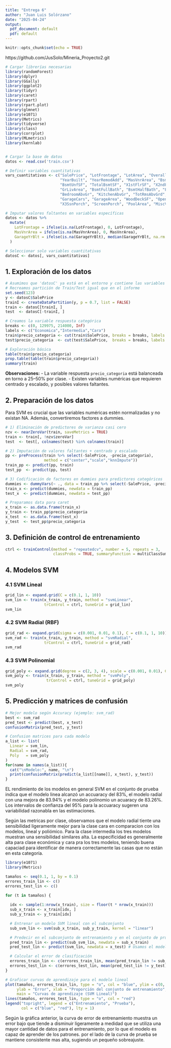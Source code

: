 ```yaml
---
title: "Entrega 6"
author: "Juan Luis Solórzano"
date: "2025-04-24"
output:
  pdf_document: default
  pdf: default
---
```


```r
knitr::opts_chunk$set(echo = TRUE)
```

https://github.com/JusSolo/Mineria_Proyecto2.git 


```r
# Cargar librerías necesarias
library(randomForest)
library(dplyr)
library(GGally)
library(ggplot2)
library(tidyr)
library(caret)
library(rpart)
library(rpart.plot)
library(glmnet)
library(e1071)
library(Metrics)
library(tidyverse)
library(class)
library(corrplot)
library(MLmetrics)
library(kernlab)


# Cargar la base de datos
datos <- read.csv('train.csv')

# Definir variables cuantitativas
vars_cuantitativas <- c("SalePrice", "LotFrontage", "LotArea", "OverallQual", "OverallCond", 
                        "YearBuilt", "YearRemodAdd", "MasVnrArea", "BsmtFinSF1", "BsmtFinSF2", 
                        "BsmtUnfSF", "TotalBsmtSF", "X1stFlrSF", "X2ndFlrSF", "LowQualFinSF", 
                        "GrLivArea", "BsmtFullBath", "BsmtHalfBath", "FullBath", "HalfBath", 
                        "BedroomAbvGr", "KitchenAbvGr", "TotRmsAbvGrd", "Fireplaces", "GarageYrBlt", 
                        "GarageCars", "GarageArea", "WoodDeckSF", "OpenPorchSF", "EnclosedPorch", 
                        "X3SsnPorch", "ScreenPorch", "PoolArea", "MiscVal", "MoSold", "YrSold")

# Imputar valores faltantes en variables específicas
datos <- datos %>%
  mutate(
    LotFrontage = ifelse(is.na(LotFrontage), 0, LotFrontage),
    MasVnrArea = ifelse(is.na(MasVnrArea), 0, MasVnrArea),
    GarageYrBlt = ifelse(is.na(GarageYrBlt), median(GarageYrBlt, na.rm = TRUE), GarageYrBlt)
  )

# Seleccionar solo variables cuantitativas
datosC <- datos[, vars_cuantitativas]
```





## 1. Exploración de los datos

```r
# Asumimos que 'datosC' ya está en el entorno y contiene las variables predictoras y SalePrice
# Recreamos partición de Train/Test igual que en el informe
set.seed(123)
y <- datosC$SalePrice
trainI <- createDataPartition(y, p = 0.7, list = FALSE)
train <- datosC[trainI, ]
test  <- datosC[-trainI, ]

# Creamos la variable respuesta categórica
breaks <- c(0, 129975, 214000, Inf)
labels <- c("Economica","Intermedia","Cara")
train$precio_categoria <- cut(train$SalePrice, breaks = breaks, labels = labels, include.lowest = TRUE)
test$precio_categoria  <- cut(test$SalePrice,  breaks = breaks, labels = labels, include.lowest = TRUE)

# Exploración básica
table(train$precio_categoria)
prop.table(table(train$precio_categoria))
summary(train)
```

**Observaciones:**
- La variable respuesta `precio_categoria` está balanceada en torno a 25–50% por clase.
- Existen variables numéricas que requieren centrado y escalado, y posibles valores faltantes.

## 2. Preparación de los datos

Para SVM es crucial que las variables numéricas estén normalizadas y no existan NA. Además, convertiremos factores a dummies.

```r
# 1) Eliminación de predictores de varianza casi cero
nzv <- nearZeroVar(train, saveMetrics = TRUE)
train <- train[, !nzv$zeroVar]
test  <- test[, colnames(test) %in% colnames(train)]

# 2) Imputación de valores faltantes + centrado y escalado
pp <- preProcess(train %>% select(-SalePrice, -precio_categoria),
                 method = c("center","scale","knnImpute"))
train_pp <- predict(pp, train)
test_pp  <- predict(pp, test)

# 3) Codificación de factores en dummies para predictores categóricos
dummies <- dummyVars(~ ., data = train_pp %>% select(-SalePrice, -precio_categoria))
train_x <- predict(dummies, newdata = train_pp)
test_x  <- predict(dummies, newdata = test_pp)

# Preparamos data para caret
x_train <- as.data.frame(train_x)
y_train <- train_pp$precio_categoria
x_test  <- as.data.frame(test_x)
y_test  <- test_pp$precio_categoria
```

## 3. Definición de control de entrenamiento

```r
ctrl <- trainControl(method = "repeatedcv", number = 5, repeats = 3,
                     classProbs = TRUE, summaryFunction = multiClassSummary)
```

## 4. Modelos SVM

### 4.1 SVM Lineal

```r
grid_lin <- expand.grid(C = c(0.1, 1, 10))
svm_lin <- train(x_train, y_train, method = "svmLinear",
                 trControl = ctrl, tuneGrid = grid_lin)
svm_lin
```

### 4.2 SVM Radial (RBF)

```r
grid_rad <- expand.grid(sigma = c(0.001, 0.01, 0.1), C = c(0.1, 1, 10))
svm_rad <- train(x_train, y_train, method = "svmRadial",
                 trControl = ctrl, tuneGrid = grid_rad)
svm_rad
```

### 4.3 SVM Polinomial

```r
grid_poly <- expand.grid(degree = c(2, 3, 4), scale = c(0.001, 0.01), C = c(0.1, 1, 10))
svm_poly <- train(x_train, y_train, method = "svmPoly",
                  trControl = ctrl, tuneGrid = grid_poly)
svm_poly
```



## 5. Predicción y matrices de confusión

```r
# Mejor modelo según Accuracy (ejemplo: svm_rad)
best <- svm_rad
pred_test <- predict(best, x_test)
confusionMatrix(pred_test, y_test)
```

```r
# Confusion matrices para cada modelo
a_list <- list(
  Linear = svm_lin,
  Radial = svm_rad,
  Poly   = svm_poly
)
for(name in names(a_list)){
  cat("\nModelo:", name, "\n")
  print(confusionMatrix(predict(a_list[[name]], x_test), y_test))
}
```

EL rendimiento de los modelos en general SVM en el conjunto de prueba indica que el modelo linea alcanzó un accuaracy del 83%, el modelo radial con una mejora de 83.94% y el modelo polinomio un acuaracy de 83.26%. Los intervalos de confianza del 95% para la accuaracy sugeren una variabilidad razonabla en las estimaciones.

Según las metricas por clase, observamos que el modelo radial tiente una sensibilidad ligeramente mejor para la clase cara en comparacion con los modelos, lineal y poliómico. Para la clase intermedia los tres modelos muestran una sensibilidad similares alta. La especificidad es generalmente alta para clase económica  y cara pra los tres modelos, teniendo buena capaciad para identificar de manera correctamente las casas que no están en esta categoría.
```r
library(e1071) 
library(Metrics)

tamaños <- seq(0.1, 1, by = 0.1)
errores_train_lin <- c()
errores_test_lin <- c()

for (t in tamaños) {
 
  idx <- sample(1:nrow(x_train), size = floor(t * nrow(x_train)))
  sub_x_train <- x_train[idx, ]
  sub_y_train <- y_train[idx]

  # Entrenar un modelo SVM lineal con el subconjunto
  sub_svm_lin <- svm(sub_x_train, sub_y_train, kernel = "linear")

  # Predecir en el subconjunto de entrenamiento y en el conjunto de prueba completo
  pred_train_lin <- predict(sub_svm_lin, newdata = sub_x_train)
  pred_test_lin <- predict(svm_lin, newdata = x_test) # Usamos el modelo lineal completo entrenado previamente

  # Calcular el error de clasificación
  errores_train_lin <- c(errores_train_lin, mean(pred_train_lin != sub_y_train))
  errores_test_lin <- c(errores_test_lin, mean(pred_test_lin != y_test))
}

# Graficar curvas de aprendizaje para el modelo lineal
plot(tamaños, errores_train_lin, type = "o", col = "blue", ylim = c(0, 1),
     ylab = "Error", xlab = "Proporción del conjunto de entrenamiento",
     main = "Curvas de aprendizaje (SVM Lineal)")
lines(tamaños, errores_test_lin, type = "o", col = "red")
legend("topright", legend = c("Entrenamiento", "Prueba"),
       col = c("blue", "red"), lty = 1)

```
Según la gráfica anterior, la curva de error de entrenamiento muestra un error bajo que tiende a disminuir ligeramente a medidad que se utiliza una mayor cantidad de datos para el entrenamiento, por lo que el modelo es capaz de aprender de los patrones. por el lado de la curva de prueba se mantiene consistente mas alta, sugiendo un pequeño sobreajuste.










